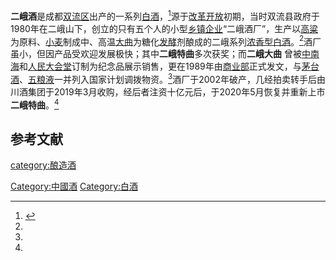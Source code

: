 {{Refimprove|time=2020-10-15T08:11:49+00:00}}
'''二峨酒'''是成都[[双流区|双流区]]出产的一系列[[中国烧酒|白酒]]，<ref name=zgcnbjscdd>{{cite book |author=于光 |title=中国陈年白酒收藏大典．名优酒分册 |url=https://books.google.com/books/about/%E4%B8%AD%E5%9B%BD%E9%99%88%E5%B9%B4%E7%99%BD%E9%85%92%E6%94%B6%E8%97%8F%E5%A4%A7%E5%85%B8_%E5%90%8D%E4%BC%98%E9%85%92.html?id=ybVWzQEACAAJ |year=2018年 |language=Zh-hans |location=[[天津市|天津市]] |publisher=天津科学技术出版社] |page=489页 |isbn=755764753X |access-date=2018年5月1日 |archive-date=2020年10月22日 |archive-url=https://web.archive.org/web/20201022185609/https://books.google.com/books/about/%E4%B8%AD%E5%9B%BD%E9%99%88%E5%B9%B4%E7%99%BD%E9%85%92%E6%94%B6%E8%97%8F%E5%A4%A7%E5%85%B8_%E5%90%8D%E4%BC%98%E9%85%92.html?id=ybVWzQEACAAJ }}</ref>源于[[改革开放|改革开放]]初期，当时双流县政府于1980年在二峨山下，创立的只有五个人的小型[[乡镇企业|乡镇企业]]“二峨酒厂”，生产以[[高粱|高粱]]为原料、[[小麦|小麦]]制成中、高温[[大曲|大曲]]为糖化[[发酵|发酵]]剂酿成的二峨系列[[浓香型白酒|浓香型白酒]]。<ref name=zgcnbjscdd/>酒厂虽小，但因产品受欢迎发展极快；其中'''二峨特曲'''多次获奖；而'''二峨大曲''' 曾被[[中南海|中南海]]和[[人民大会堂|人民大会堂]]订制为纪念品展示销售，更在1989年由[[中华人民共和国商业部|商业部]]正式发文，与[[茅台酒|茅台酒]]、[[五粮液|五粮液]]一并列入国家计划调拨物资。<ref name=zgcnbjscdd/>酒厂于2002年破产，几经拍卖转手后由川酒集团于2019年3月收购，经后者注资十亿元后，于2020年5月恢复并重新上市'''二峨特曲'''。<ref name=zgcnbjscdd/>

==参考文献==
{{reflist}}
{{饮料小作品}}
{{中華酒文化}}

[[category:酿造酒|category:酿造酒]]
[[Category:中國酒|Category:中國酒]]
[[Category:白酒|Category:白酒]]